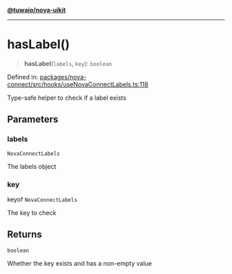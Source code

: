 [**@tuwaio/nova-uikit**](../../../../README.md)

***

# hasLabel()

> **hasLabel**(`labels`, `key`): `boolean`

Defined in: [packages/nova-connect/src/hooks/useNovaConnectLabels.ts:118](https://github.com/TuwaIO/nova-uikit/blob/e8ec05d839f539307762ec792a0848f9d88ecf8f/packages/nova-connect/src/hooks/useNovaConnectLabels.ts#L118)

Type-safe helper to check if a label exists

## Parameters

### labels

`NovaConnectLabels`

The labels object

### key

keyof `NovaConnectLabels`

The key to check

## Returns

`boolean`

Whether the key exists and has a non-empty value
